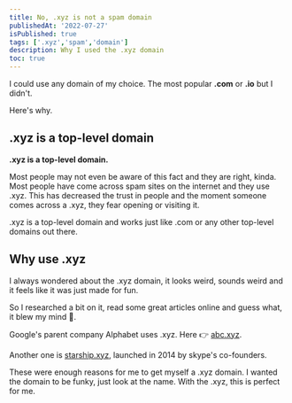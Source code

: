```yaml
---
title: No, .xyz is not a spam domain
publishedAt: '2022-07-27'
isPublished: true
tags: ['.xyz','spam','domain']
description: Why I used the .xyz domain
toc: true
---
```


I could use any domain of my choice. The most popular <b>.com</b> or <b>.io</b> but I didn't. 

Here's why.

## .xyz is a top-level domain

<b>.xyz is a top-level domain.</b>

Most people may not even be aware of this fact and they are right, kinda. Most people have come across spam sites on the internet and they use .xyz.
This has decreased the trust in people and the moment someone comes across a .xyz, they fear opening or visiting it.

.xyz is a top-level domain and works just like .com or any other top-level domains out there.

## Why use .xyz

I always wondered about the .xyz domain, it looks weird, sounds weird and it feels like it was just made for fun.

So I researched a bit on it, read some great articles online and guess what, it blew my mind 🤯. 

Google's parent company Alphabet uses .xyz. Here 👉 [abc.xyz](https://abc.xyz).

Another one is [starship.xyz](https://starship.xyz), launched in 2014 by skype's co-founders.

These were enough reasons for me to get myself a .xyz domain. I wanted the domain to be funky, just look at the name. With the .xyz, this is perfect for me.